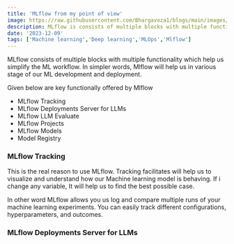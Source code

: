 ```yaml
---
title: 'MLflow from my point of view'
image: https://raw.githubusercontent.com/Bhargavoza1/blogs/main/images/mlflow.png
description: MLflow is consists of multiple blocks with multiple functionality which help us to simplifying the ML workflow.
date: '2023-12-09'
tags: ['Machine learning','Deep learning','MLOps','Mlflow']
---
```



MLflow consists of multiple blocks with multiple functionality which help us simplify the ML workflow.
In simpler words, Mlflow will help us in various stage of our ML development and deployment.

Given below are key functionally offered by Mlflow

- MLflow Tracking
- MLflow Deployments Server for LLMs
- MLflow LLM Evaluate
- MLflow Projects
- MLflow Models
- Model Registry


### MLflow Tracking 
This is the real reason to use MLflow. Tracking facilitates will help us to visualize and understand how our Machine learning model is behaving. 
If i change any variable, It will help us to find the best possible case. 

In other word MLflow allows you us log and compare multiple runs of your machine learning experiments. You can easily track different configurations, hyperparameters, and outcomes.

### MLflow Deployments Server for LLMs
